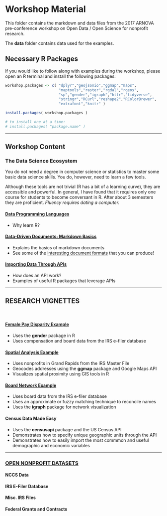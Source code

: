 # Workshop Material

This folder contains the markdown and data files from the 2017 ARNOVA pre-conference workshop on Open Data / Open Science for nonprofit research.

The **data** folder contains data used for the examples.


## Necessary R Packages

If you would like to follow along with examples during the workshop, please open an R terminal and install the following packages:

```r

workshop.packages <- c( "dplyr","geojsonio","ggmap","maps",
                        "maptools","raster","rgdal","rgeos",
                        "sp","gender","igraph","httr","tidyverse",
                        "stringr","RCurl","reshape2","RColorBrewer",
                        "extrafont","knitr" )

install.packages( workshop.packages )

# to install one at a time:
# install.packages( "package.name" )


```


------------------

## Workshop Content


### The Data Science Ecosystem

You do not need a degree in computer science or statistics to master some basic data science skills. You do, however, need to learn a few tools.

Although these tools are not trivial (R has a bit of a learning curve), they are accessible and powerful. In general, I have found that it requires only one course for students to become conversant in R. After about 3 semesters they are proficient. *Fluency requires dating a computer.*


#### [Data Programming Languages](https://lecy.github.io/arnova-2017-workshop/workshop/r_overview.html)

* Why learn R? 


#### [Data-Driven Documents: Markdown Basics](https://github.com/adam-p/markdown-here/wiki/Markdown-Cheatsheet)

* Explains the basics of markdown documents
* See some of the [interesting document formats](http://rmarkdown.rstudio.com/formats.html) that you can produce!



#### [Importing Data Through APIs](https://lecy.github.io/arnova-2017-workshop/workshop/census_api_example.html)

* How does an API work? 
* Examples of useful R packages that leverage APIs




-------------------------

## RESEARCH VIGNETTES

<br>

#### [Female Pay Disparity Example](https://lecy.github.io/arnova-2017-workshop/workshop/coding_gender.html)

* Uses the **gender** package in R
* Uses compensation and board data from the IRS e-filer database


#### [Spatial Analysis Example](https://lecy.github.io/arnova-2017-workshop/workshop/spatial_example.html)

* Uses nonprofits in Grand Rapids from the IRS Master File
* Geocodes addresses using the **ggmap** package and Google Maps API
* Visualizes spatial proximity using GIS tools in R


#### [Board Network Example](https://lecy.github.io/arnova-2017-workshop/workshop/board_networks.html)

* Uses board data from the IRS e-filer database
* Uses an approximate or fuzzy matching technique to reconcile names
* Uses the **igraph** package for network visualization


#### Census Data Made Easy

* Uses the **censusapi** package and the US Census API
* Demonstrates how to specify unique geographic units through the API
* Demonstrates how to easily import the most commmon and useful demographic and economic variables




------------------

### [OPEN NONPROFIT DATASETS](https://lecy.github.io/arnova-2017-workshop/OpenData/)


#### NCCS Data


#### IRS E-Filer Database



#### Misc. IRS Files



#### Federal Grants and Contracts





















